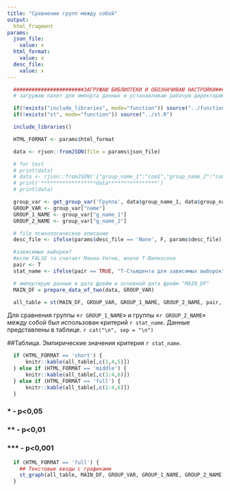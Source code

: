 ```yaml
---
title: "Сравнение групп между собой"
output:
  html_fragment
params:
  json_file:
    value: x
  html_format:
    value: x
  desc_file:
    value: x
---
```


```r
  #######################ЗАГРУЖАЮ БИБЛИОТЕКИ И ОБОЗНАЧИВАЮ НАСТРОЙКИ#######################
  # загружаю пакет для импорта данных и устанавливаю рабочую директорию

  if(!exists("include_libraries", mode="function")) source("../functions.R")
  if(!exists("st", mode="function")) source("../st.R")

  include_libraries()

  HTML_FORMAT <- params$html_format

  data <- rjson::fromJSON(file = params$json_file)

  # for test 
  # print(data)
  # data <- rjson::fromJSON('{"group_name_1":"com1","group_name_2":"com2","group_count_1":4,"group_count_2":6,"group_data_1":{"com1":{"1":5,"2":6,"3":876,"4":0},"com2":{"1":6,"2":6,"3":87,"4":0},"com3":{"1":6,"2":86,"3":7676,"4":0}},"group_data_2":{"com1":{"1":567,"2":8,"3":87,"4":78,"5":87,"6":87},"com2":{"1":76,"2":8,"3":87,"4":87,"5":7887,"6":77},"com3":{"1":87,"2":8787,"3":8778,"4":7887,"5":87,"6":7}}}')
  # print('******************data****************')
  # print(data)

  group_var <- get_group_var('Группа', data$group_name_1, data$group_name_2)
  GROUP_VAR <- group_var["name"]
  GROUP_1_NAME <- group_var["g_name_1"]
  GROUP_2_NAME <- group_var["g_name_2"]

  # file психологическое описание
  desc_file <- ifelse(params$desc_file == 'None', F, params$desc_file)

  #зависимые выборки?
  #если FALSE то считает Манна-Уитни, иначе Т-Вилкосона
  pair <- T
  stat_name <- ifelse(pair == TRUE, "Т-Стьюдента для зависимых выборок", "Т-Стьюдента для независимых выборок")

  # импортирую данные в дата фрейм и основной дата фрейм "MAIN_DF"
  MAIN_DF = prepare_data_of_two(data, GROUP_VAR)

  all_table = st(MAIN_DF, GROUP_VAR, GROUP_1_NAME, GROUP_2_NAME, pair, desc_file)
```

Для сравнения группы «`r GROUP_1_NAME`» и группы «`r GROUP_2_NAME`» между собой был использован критерий `r stat_name`. Данные представлены в таблице.
`r cat("\n", sep = "\n")`

##Таблица. Эмпирические значения критерия `r stat_name`.

```r
  if (HTML_FORMAT == 'short') {
      knitr::kable(all_table[,c(1,4,5)])
  } else if (HTML_FORMAT == 'middle') {
      knitr::kable(all_table[,c(1:4,6)])
  } else if (HTML_FORMAT == 'full') {
      knitr::kable(all_table[,c(1:4,6)])
  }
```

### * - p<0,05
### ** - p<0,01
### *** - p<0,001

```r
  if (HTML_FORMAT == 'full') {
    ## Текстовые вводы с графиками
    st_graph(all_table, MAIN_DF, GROUP_VAR, GROUP_1_NAME, GROUP_2_NAME)
  }
```